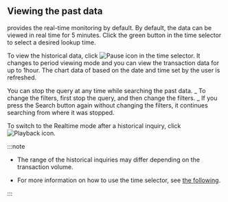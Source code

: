 ## Viewing the past data

<Cmdname sid="transaction_map" className="uitext" /> provides the real-time monitoring by default. By default, the data can be viewed in real time for 5 minutes. Click the green button in the time selector to select a desired lookup time.

To view the historical data, click ![Pause icon](/img/ico-pause.svg) in the time selector. It changes to period viewing mode and you can view the transaction data for up to 1hour. The chart data of <Cmdname sid="transaction_map" className="uitext" /> based on the date and time set by the user is refreshed.

You can stop the query at any time while searching the past data.
    _ To change the filters, first stop the query, and then change the filters.
    _ If you press the Search button again without changing the filters, it continues searching from where it was stopped.

To switch to the Realtime mode after a historical inquiry, click ![Playback icon](/img/ico-play-time.svg).

:::note

- The range of the historical inquiries may differ depending on the transaction volume.

- For more information on how to use the time selector, see [the following](usage-ui#timeselector).

:::
